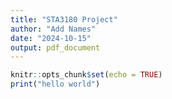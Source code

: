 ```yaml
---
title: "STA3180 Project"
author: "Add Names"
date: "2024-10-15"
output: pdf_document
---
```


```r
knitr::opts_chunk$set(echo = TRUE)
print("hello world")
```